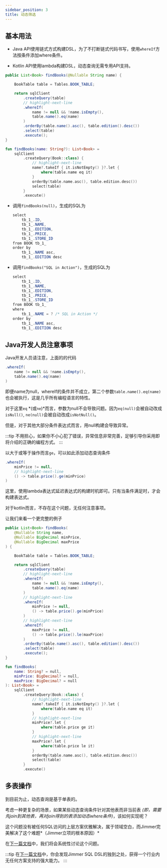 ```yaml
---
sidebar_position: 3
title: 动态筛选
---
```



## 基本用法

-   Java API使用链式方式构建DSL，为了不打断链式代码书写，使用`whereIf`方法按条件添加where条件。

-   Kotlin API使用lambda构建DSL，动态查询无需专用API支持。

<Tabs groupId="language">
<TabItem value="java" label="Java">

```java
public List<Book> findBooks(@Nullable String name) {

    BookTable table = Tables.BOOK_TABLE;

    return sqlClient
        .createQuery(table)
        // highlight-next-line
        .whereIf(
            name != null && !name.isEmpty(),
            table.name().eq(name)
        )
        .orderBy(table.name().asc(), table.edition().desc())
        .select(table)
        .execute();
}
```

</TabItem>
<TabItem value="kotlin" label="Kotlin">

```kotlin
fun findBooks(name: String?): List<Book> =
    sqlClient
        .createQuery(Book::class) {
            // highlight-next-line
            name?.takeIf { it.isNotEmpty() }?.let {
                where(table.name eq it)
            }
            orderBy(table.name.asc(), table.edition.desc())
            select(table)
        }
        .execute()
```

</TabItem>
</Tabs>

-   调用`findBooks(null)`，生成的SQL为

    ```csharp
    select
        tb_1_.ID,
        tb_1_.NAME,
        tb_1_.EDITION,
        tb_1_.PRICE,
        tb_1_.STORE_ID
    from BOOK tb_1_
    order by
        tb_1_.NAME asc,
        tb_1_.EDITION desc
    ```

-   调用`findBooks("SQL in Action")`，生成的SQL为

    ```csharp
    select
        tb_1_.ID,
        tb_1_.NAME,
        tb_1_.EDITION,
        tb_1_.PRICE,
        tb_1_.STORE_ID
    from BOOK tb_1_
    where
        tb_1_.NAME = ? /* SQL in Action */
    order by
        tb_1_.NAME asc,
        tb_1_.EDITION desc
    ```

## Java开发人员注意事项

Java开发人员请注意，上面的的代码

```java
.whereIf(
    name != null && !name.isEmpty(),
    table.name().eq(name)
)
```

即便name为null，whereIf的条件并不成立，第二个参数`table.name().eq(name)`也会被执行，这是几乎所有编程语言的特性。

对于这里`eq` *(或`ne`)*而言，参数为null不会导致问题。因为`eq(null)`会被自动改成`isNull()`, `ne(null)`会被自动改成`isNotNull()`。

但是，对于其他大部分条件表达式而言，用null构建会导致异常。

:::tip
不用担心，如果你不小心犯了错误，异常信息非常完善，足够引导你采用即将介绍的正确的编程方式。
:::

以大于或等于操作而言`ge`，可以如此添加动态查询条件

```java
.whereIf(
    minPrice != null,
    // highlight-next-line
    () -> table.price().ge(minPrice)
)
```

这里，使用lambda表达式延迟表达式的构建时机即可。只有当条件满足时，才会构建表达式。

对于kotlin而言，不存在这个问题，无任何注意事项。

让我们来看一个更完整的例子

<Tabs groupId="language">
<TabItem value="java" label="Java">

```java
public List<Book> findBooks(
    @Nullable String name,
    @Nullable BigDecimal minPrice,
    @Nullable BigDecimal maxPrice
) {

    BookTable table = Tables.BOOK_TABLE;

    return sqlClient
        .createQuery(table)
        // highlight-next-line
        .whereIf(
            name != null && !name.isEmpty(),
            table.name().eq(name)
        )
        // highlight-next-line
        .whereIf(
            minPrice != null,
            () -> table.price().ge(minPrice)
        )
        // highlight-next-line
        .whereIf(
            maxPrice != null,
            () -> table.price().le(maxPrice)
        )
        .orderBy(table.name().asc(), table.edition().desc())
        .select(table)
        .execute();
}
```

</TabItem>
<TabItem value="kotlin" label="Kotlin">

```kotlin
fun findBooks(
    name: String? = null,
    minPrice: BigDecimal? = null,
    maxPrice: BigDecimal? = null
): List<Book> =
    sqlClient
        .createQuery(Book::class) {
            // highlight-next-line
            name?.takeIf { it.isNotEmpty() }?.let {
                where(table.name eq it)
            }
            // highlight-next-line
            minPrice?.let {
                where(table.price ge it)
            }
            // highlight-next-line
            maxPrice?.let {
                where(table.price le it)
            }
            orderBy(table.name.asc(), table.edition.desc())
            select(table)
        }
        .execute()
```

</TabItem>
</Tabs>

## 多表操作

到目前为止，动态查询是基于单表的。

考虑一种更复杂的场景，如果某些动态查询条件针对其他表而非当前表 *(即，需要先join到其他表，再对join得到的表添加动态where条件)*，该如何实现呢？

这个问题没有被任何SQL访问的上层方案优雅解决，属于领域空白，而Jimmer完美解决了这个难题*（Jimmer立项的根本原因）*

在[下一篇文档](./dynamic-join/)中，我们将会系统性讨论这个问题。

:::tip
在[下一篇文档](./dynamic-join/)中，你会发现Jimmer SQL DSL的独到之处，获得一个行业内无任何方案支持的强大能力。
:::
